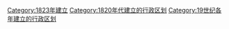 {{Cat topic in year| topic=建立的行政区划|year=1823}}
[[Category:1823年建立|Category:1823年建立]]
[[Category:1820年代建立的行政区划|Category:1820年代建立的行政区划]]
[[Category:19世纪各年建立的行政区划|Category:19世纪各年建立的行政区划]]
